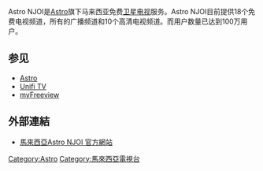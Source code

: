 Astro NJOI是[[Astro|Astro]]旗下马来西亚免费[[卫星电视|卫星电视]]服务。Astro NJOI目前提供18个免费电视频道，所有的广播频道和10个高清电视频道。而用户数量已达到100万用户。

==参见==
* [[Astro集團|Astro]]
* [[Unifi_TV|Unifi TV]]
* [[MYTV_Broadcasting|myFreeview]]

==外部連結==
* [http://www.astro.com.my/njoi/ 馬來西亞Astro NJOI 官方網站]{{Wayback|url=http://www.astro.com.my/njoi/ |date=20170219082757 }}

{{Television in Malaysia}}

[[Category:Astro|Category:Astro]]
[[Category:馬來西亞電視台|Category:馬來西亞電視台]]